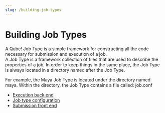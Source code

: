 ```yaml
---
slug: /building-job-types
---
```


# Building Job Types
  
A Qube! Job Type is a simple framework for constructing all the code necessary for submission and execution of a job.  
A Job Type is a framework collection of files that are used to describe the properties of a job. In order to keep things in the same place, the Job Type is always located in a directory named after the Job Type.

For example, the Maya Job Type is located under the directory named maya.
Within the directory, the Job Type contains a file called: job.conf

* [Execution back end](developers-guide/job-types/building-job-types/Execution+back+end)
* [Job type configuration](developers-guide/job-types/building-job-types/Job+type+configuration)
* [Submission front end](developers-guide/job-types/building-job-types/Submission+front+end)



